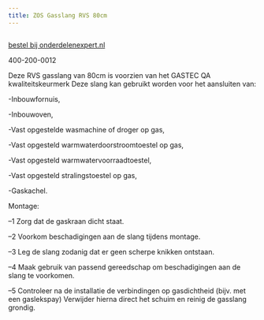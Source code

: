 ```yaml
---
title: ZOS Gasslang RVS 80cm
---
```



<Image src={imageProduct} width={imageProduct.width} alt="" />

[bestel bij onderdelenexpert.nl](https://www.onderdelenexpert.nl/zos-gasslang-rvs-80cm-404702)

400-200-0012

Deze RVS gasslang van 80cm is voorzien van het GASTEC QA kwaliteitskeurmerk
Deze slang kan gebruikt worden voor het aansluiten van:

-Inbouwfornuis, 

-Inbouwoven, 

-Vast opgestelde wasmachine of droger op gas, 

-Vast opgesteld warmwaterdoorstroomtoestel op gas,

-Vast opgesteld warmwatervoorraadtoestel, 

-Vast opgesteld stralingstoestel op gas, 

-Gaskachel.

Montage:

–1  Zorg dat de gaskraan dicht staat.

–2  Voorkom beschadigingen aan de slang tijdens montage.

–3  Leg de slang zodanig dat er geen scherpe knikken ontstaan.

–4  Maak gebruik van passend gereedschap om beschadigingen aan de slang te voorkomen.

–5  Controleer na de installatie de verbindingen op gasdichtheid (bijv. met een gaslekspay)
Verwijder hierna direct het schuim en reinig de gasslang grondig.
